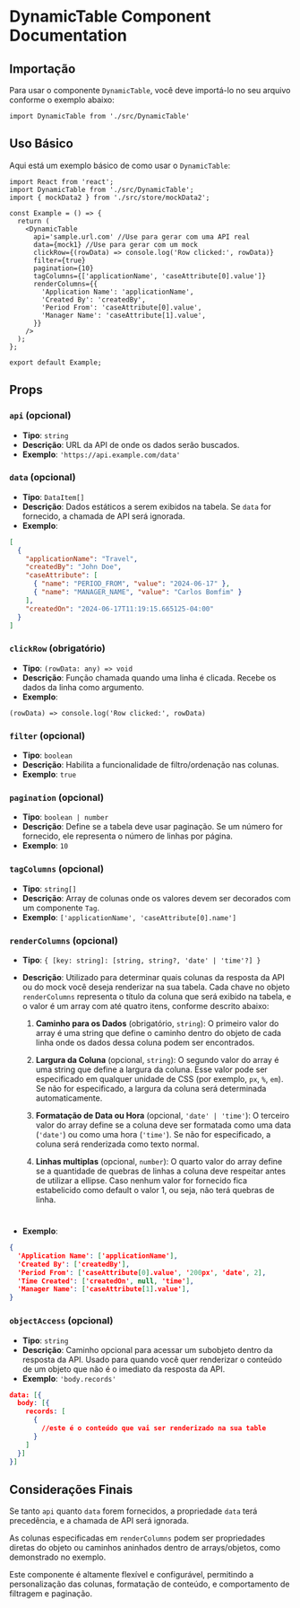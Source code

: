 

<Meta title="Components/DynamicTable" />

# DynamicTable Component Documentation

## Importação

Para usar o componente `DynamicTable`, você deve importá-lo no seu arquivo conforme o exemplo abaixo:

```tsx
import DynamicTable from './src/DynamicTable'
```

## Uso Básico
Aqui está um exemplo básico de como usar o `DynamicTable`:

```tsx
import React from 'react';
import DynamicTable from './src/DynamicTable';
import { mockData2 } from './src/store/mockData2';

const Example = () => {
  return (
    <DynamicTable
      api='sample.url.com' //Use para gerar com uma API real
      data={mock1} //Use para gerar com um mock
      clickRow={(rowData) => console.log('Row clicked:', rowData)}
      filter={true}
      pagination={10}
      tagColumns={['applicationName', 'caseAttribute[0].value']}
      renderColumns={{
        'Application Name': 'applicationName',
        'Created By': 'createdBy',
        'Period From': 'caseAttribute[0].value',
        'Manager Name': 'caseAttribute[1].value',
      }}
    />
  );
};

export default Example;
```

## Props

### `api` (opcional)
- **Tipo**: `string`
- **Descrição**: URL da API de onde os dados serão buscados.
- **Exemplo**: `'https://api.example.com/data'`

### `data` (opcional)
- **Tipo**: `DataItem[]`
- **Descrição**: Dados estáticos a serem exibidos na tabela. Se `data` for fornecido, a chamada de API será ignorada.
- **Exemplo**: 
```json
[
  {
    "applicationName": "Travel",
    "createdBy": "John Doe",
    "caseAttribute": [
      { "name": "PERIOD_FROM", "value": "2024-06-17" },
      { "name": "MANAGER_NAME", "value": "Carlos Bomfim" }
    ],
    "createdOn": "2024-06-17T11:19:15.665125-04:00"
  }
]
```

### `clickRow` (obrigatório)
- **Tipo**: `(rowData: any) => void`
- **Descrição**: Função chamada quando uma linha é clicada. Recebe os dados da linha como argumento.
- **Exemplo**: 
```tsx
(rowData) => console.log('Row clicked:', rowData)
```

### `filter` (opcional)
- **Tipo**: `boolean`
- **Descrição**: Habilita a funcionalidade de filtro/ordenação nas colunas.
- **Exemplo**: `true`

### `pagination` (opcional)
- **Tipo**: `boolean | number`
- **Descrição**: Define se a tabela deve usar paginação. Se um número for fornecido, ele representa o número de linhas por página.
- **Exemplo**: `10`

### `tagColumns` (opcional)
- **Tipo**: `string[]`
- **Descrição**: Array de colunas onde os valores devem ser decorados com um componente `Tag`.
- **Exemplo**: `['applicationName', 'caseAttribute[0].name']`

### `renderColumns` (opcional)
- **Tipo**: `{ [key: string]: [string, string?, 'date' | 'time'?] }`
- **Descrição**: Utilizado para determinar quais colunas da resposta da API ou do mock você deseja renderizar na sua tabela. Cada chave no objeto `renderColumns` representa o título da coluna que será exibido na tabela, e o valor é um array com até quatro itens, conforme descrito abaixo:

  1. **Caminho para os Dados** (obrigatório, `string`): O primeiro valor do array é uma string que define o caminho dentro do objeto de cada linha onde os dados dessa coluna podem ser encontrados.
  
  2. **Largura da Coluna** (opcional, `string`): O segundo valor do array é uma string que define a largura da coluna. Esse valor pode ser especificado em qualquer unidade de CSS (por exemplo, `px`, `%`, `em`). Se não for especificado, a largura da coluna será determinada automaticamente.

  3. **Formatação de Data ou Hora** (opcional, `'date' | 'time'`): O terceiro valor do array define se a coluna deve ser formatada como uma data (`'date'`) ou como uma hora (`'time'`). Se não for especificado, a coluna será renderizada como texto normal.
  
  4. **Linhas multiplas** (opcional, `number`): O quarto valor do array define se a quantidade de quebras de linhas a coluna deve respeitar antes de utilizar a ellipse. Caso nenhum valor for fornecido fica estabelicido como default o valor 1, ou seja, não terá quebras de linha.
#

- **Exemplo**:
```json
{
  'Application Name': ['applicationName'], 
  'Created By': ['createdBy'],                     
  'Period From': ['caseAttribute[0].value', '200px', 'date', 2],       
  'Time Created': ['createdOn', null, 'time'], 
  'Manager Name': ['caseAttribute[1].value'], 
}
```

### `objectAccess` (opcional)
- **Tipo**: `string`
- **Descrição**: Caminho opcional para acessar um subobjeto dentro da resposta da API. Usado para quando você quer renderizar o conteúdo de um objeto que não é o imediato da resposta da API.
- **Exemplo**: `'body.records'` 

```json
data: [{
  body: [{
    records: [
      {
        //este é o conteúdo que vai ser renderizado na sua table
      }
    ]
  }] 
}]
```

## Considerações Finais

Se tanto `api` quanto `data` forem fornecidos, a propriedade `data` terá precedência, e a chamada de API será ignorada.

As colunas especificadas em `renderColumns` podem ser propriedades diretas do objeto ou caminhos aninhados dentro de arrays/objetos, como demonstrado no exemplo.

Este componente é altamente flexível e configurável, permitindo a personalização das colunas, formatação de conteúdo, e comportamento de filtragem e paginação.
